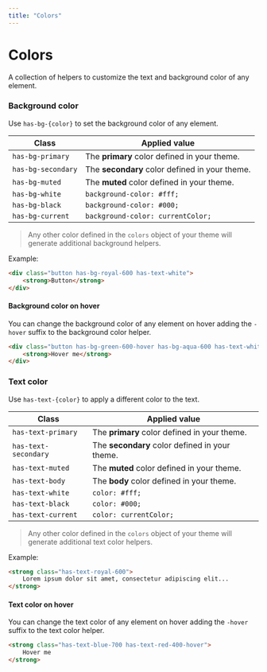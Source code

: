 ```yaml
---
title: "Colors"
---
```


# Colors

A collection of helpers to customize the text and background color of any element. 

### Background color

Use `has-bg-{color}` to set the background color of any element. 

| Class | Applied value |
|-------|---------------|
| `has-bg-primary` | The **primary** color defined in your theme. |
| `has-bg-secondary` | The **secondary** color defined in your theme. |
| `has-bg-muted` | The **muted** color defined in your theme. |
| `has-bg-white` | `background-color: #fff;` |
| `has-bg-black` | `background-color: #000;` |
| `has-bg-current` | `background-color: currentColor;` |


> Any other color defined in the `colors` object of your theme will generate additional background helpers.

Example:

```html live=true align=center
<div class="button has-bg-royal-600 has-text-white">
    <strong>Button</strong>
</div>
```

#### Background color on hover

You can change the background color of any element on hover adding the `-hover` suffix to the background color helper.

```html live=true align=center
<div class="button has-bg-green-600-hover has-bg-aqua-600 has-text-white">
    <strong>Hover me</strong>
</div>
```

### Text color

Use `has-text-{color}` to apply a different color to the text. 

| Class | Applied value |
|-------|---------------|
| `has-text-primary` | The **primary** color defined in your theme. |
| `has-text-secondary` | The **secondary** color defined in your theme. |
| `has-text-muted` | The **muted** color defined in your theme. |
| `has-text-body` | The **body** color defined in your theme. |
| `has-text-white` | `color: #fff;` |
| `has-text-black` | `color: #000;` |
| `has-text-current` | `color: currentColor;` |

> Any other color defined in the `colors` object of your theme will generate additional text color helpers.

Example: 

```html live=true align=center
<strong class="has-text-royal-600">
    Lorem ipsum dolor sit amet, consectetur adipiscing elit...
</strong>
```

#### Text color on hover

You can change the text color of any element on hover adding the `-hover` suffix to the text color helper.

```html live=true align=center
<strong class="has-text-blue-700 has-text-red-400-hover">
    Hover me
</strong>
```

